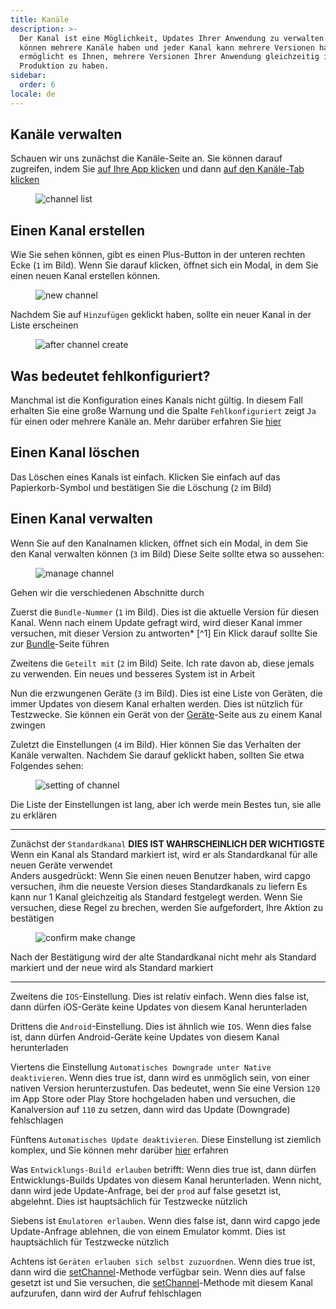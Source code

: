 ```yaml
---
title: Kanäle
description: >-
  Der Kanal ist eine Möglichkeit, Updates Ihrer Anwendung zu verwalten. Sie
  können mehrere Kanäle haben und jeder Kanal kann mehrere Versionen haben. Dies
  ermöglicht es Ihnen, mehrere Versionen Ihrer Anwendung gleichzeitig in
  Produktion zu haben.
sidebar:
  order: 6
locale: de
---
```


## Kanäle verwalten

Schauen wir uns zunächst die Kanäle-Seite an. Sie können darauf zugreifen, indem Sie [auf Ihre App klicken](/docs/webapp/main-page) und dann [auf den Kanäle-Tab klicken](/docs/webapp/main-app-page)

<figure><img src="/channelswebp" alt="channel list" /><figcaption></figcaption></figure>

## Einen Kanal erstellen

Wie Sie sehen können, gibt es einen Plus-Button in der unteren rechten Ecke (`1` im Bild). Wenn Sie darauf klicken, öffnet sich ein Modal, in dem Sie einen neuen Kanal erstellen können.
<figure><img style="margin-left: auto; margin-right: auto" src="/new_channel_modalwebp" alt="new channel" /><figcaption></figcaption></figure>

Nachdem Sie auf `Hinzufügen` geklickt haben, sollte ein neuer Kanal in der Liste erscheinen
<figure><img src="/post-channel-createwebp" alt="after channel create" /><figcaption></figcaption></figure>

## Was bedeutet fehlkonfiguriert?
Manchmal ist die Konfiguration eines Kanals nicht gültig. In diesem Fall erhalten Sie eine große Warnung und die Spalte `Fehlkonfiguriert` zeigt `Ja` für einen oder mehrere Kanäle an.
Mehr darüber erfahren Sie [hier](/docs/cli/commands/#disable-updates-strategy)

## Einen Kanal löschen

Das Löschen eines Kanals ist einfach. Klicken Sie einfach auf das Papierkorb-Symbol und bestätigen Sie die Löschung (`2` im Bild)

## Einen Kanal verwalten

Wenn Sie auf den Kanalnamen klicken, öffnet sich ein Modal, in dem Sie den Kanal verwalten können (`3` im Bild)
Diese Seite sollte etwa so aussehen:

<figure><img src="/manage_channel_mainwebp" alt="manage channel" /><figcaption></figcaption></figure>

Gehen wir die verschiedenen Abschnitte durch

Zuerst die `Bundle-Nummer` (`1` im Bild). Dies ist die aktuelle Version für diesen Kanal. Wenn nach einem Update gefragt wird, wird dieser Kanal immer versuchen, mit dieser Version zu antworten* [^1]
Ein Klick darauf sollte Sie zur [Bundle](/docs/webapp/bundles/)-Seite führen

Zweitens die `Geteilt mit` (`2` im Bild) Seite. Ich rate davon ab, diese jemals zu verwenden. Ein neues und besseres System ist in Arbeit

Nun die erzwungenen Geräte (`3` im Bild). Dies ist eine Liste von Geräten, die immer Updates von diesem Kanal erhalten werden. Dies ist nützlich für Testzwecke. Sie können ein Gerät von der [Geräte](/docs/webapp/devices/)-Seite aus zu einem Kanal zwingen

Zuletzt die Einstellungen (`4` im Bild). Hier können Sie das Verhalten der Kanäle verwalten.
Nachdem Sie darauf geklickt haben, sollten Sie etwa Folgendes sehen:

<figure><img src="/channel_settingswebp" alt="setting of channel" /><figcaption></figcaption></figure>

Die Liste der Einstellungen ist lang, aber ich werde mein Bestes tun, sie alle zu erklären

---
Zunächst der `Standardkanal` **DIES IST WAHRSCHEINLICH DER WICHTIGSTE**\
Wenn ein Kanal als Standard markiert ist, wird er als Standardkanal für alle neuen Geräte verwendet\
Anders ausgedrückt: Wenn Sie einen neuen Benutzer haben, wird capgo versuchen, ihm die neueste Version dieses Standardkanals zu liefern
Es kann nur 1 Kanal gleichzeitig als Standard festgelegt werden. Wenn Sie versuchen, diese Regel zu brechen, werden Sie aufgefordert, Ihre Aktion zu bestätigen

<figure><img style="margin-left: auto; margin-right: auto" src="/confirm-make-defaultwebp" alt="confirm make change" /><figcaption></figcaption></figure>

Nach der Bestätigung wird der alte Standardkanal nicht mehr als Standard markiert und der neue wird als Standard markiert

---
Zweitens die `IOS`-Einstellung. Dies ist relativ einfach. Wenn dies false ist, dann dürfen iOS-Geräte keine Updates von diesem Kanal herunterladen

Drittens die `Android`-Einstellung. Dies ist ähnlich wie `IOS`. Wenn dies false ist, dann dürfen Android-Geräte keine Updates von diesem Kanal herunterladen

Viertens die Einstellung `Automatisches Downgrade unter Native deaktivieren`. Wenn dies true ist, dann wird es unmöglich sein, von einer nativen Version herunterzustufen. Das bedeutet, wenn Sie eine Version `120` im App Store oder Play Store hochgeladen haben und versuchen, die Kanalversion auf `110` zu setzen, dann wird das Update (Downgrade) fehlschlagen

Fünftens `Automatisches Update deaktivieren`. Diese Einstellung ist ziemlich komplex, und Sie können mehr darüber [hier](/docs/cli/commands/#disable-updates-strategy) erfahren

Was `Entwicklungs-Build erlauben` betrifft: Wenn dies true ist, dann dürfen Entwicklungs-Builds Updates von diesem Kanal herunterladen. Wenn nicht, dann wird jede Update-Anfrage, bei der `prod` auf false gesetzt ist, abgelehnt. Dies ist hauptsächlich für Testzwecke nützlich

Siebens ist `Emulatoren erlauben`. Wenn dies false ist, dann wird capgo jede Update-Anfrage ablehnen, die von einem Emulator kommt. Dies ist hauptsächlich für Testzwecke nützlich

Achtens ist `Geräten erlauben sich selbst zuzuordnen`. Wenn dies true ist, dann wird die [setChannel](docs/plugin/api/#setchannel)-Methode verfügbar sein. Wenn dies auf false gesetzt ist und Sie versuchen, die [setChannel](docs/plugin/api/#setchannel)-Methode mit diesem Kanal aufzurufen, dann wird der Aufruf fehlschlagen